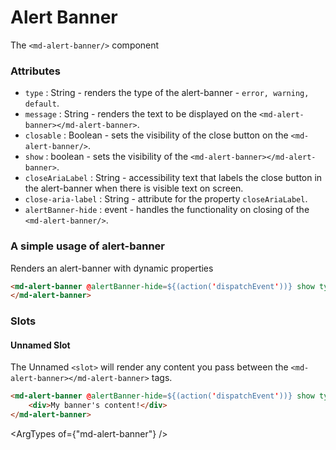 
# Alert Banner

The `<md-alert-banner/>` component

### Attributes

- `type` : String - renders the type of the alert-banner - `error, warning, default`.
- `message` : String - renders the text to be displayed on the `<md-alert-banner></md-alert-banner>`.
- `closable` : Boolean - sets the visibility of the close button on the `<md-alert-banner/>`.
- `show` : boolean - sets the visibility of the `<md-alert-banner></md-alert-banner>`.
- `closeAriaLabel` : String - accessibility text that labels the close button in the alert-banner when there is visible text on screen.
- `close-aria-label` : String - attribute for the property `closeAriaLabel`.
- `alertBanner-hide` : event - handles the functionality on closing of the `<md-alert-banner/>`.

### A simple usage of alert-banner

Renders an alert-banner with dynamic properties

```html
<md-alert-banner @alertBanner-hide=${(action('dispatchEvent'))} show type="warning" ?closable=${true} message="${`Alert Banner Message`}">
</md-alert-banner>
```

### Slots

#### Unnamed Slot

The Unnamed `<slot>` will render any content you pass between the `<md-alert-banner></md-alert-banner>` tags.
```html
<md-alert-banner @alertBanner-hide=${(action('dispatchEvent'))} show type="${`default`}" ?closable=${true}> 
    <div>My banner's content!</div> 
</md-alert-banner>
```

<ArgTypes of={"md-alert-banner"} />
